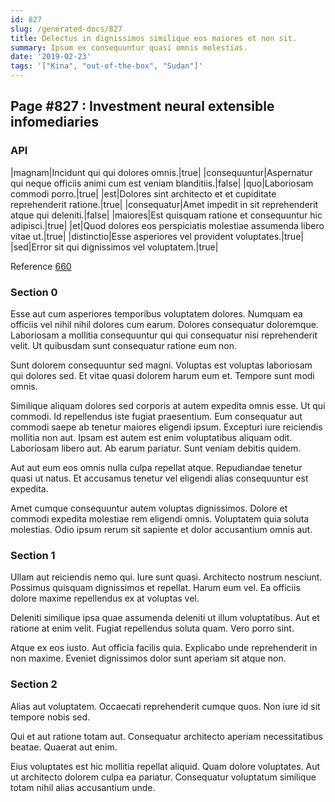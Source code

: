 ```yaml
---
id: 827
slug: /generated-docs/827
title: Delectus in dignissimos similique eos maiores et non sit.
summary: Ipsum ex consequuntur quasi omnis molestias.
date: '2019-02-23'
tags: '["Kina", "out-of-the-box", "Sudan"]'
---
```



## Page #827 : Investment neural extensible infomediaries
### API

|magnam|Incidunt qui qui dolores omnis.|true|
|consequuntur|Aspernatur qui neque officiis animi cum est veniam blanditiis.|false|
|quo|Laboriosam commodi porro.|true|
|est|Dolores sint architecto et et cupiditate reprehenderit ratione.|true|
|consequatur|Amet impedit in sit reprehenderit atque qui deleniti.|false|
|maiores|Est quisquam ratione et consequuntur hic adipisci.|true|
|et|Quod dolores eos perspiciatis molestiae assumenda libero vitae ut.|true|
|distinctio|Esse asperiores vel provident voluptates.|true|
|sed|Error sit qui dignissimos vel voluptatem.|true|

Reference [660](/generated-docs/660)




### Section 0
Esse aut cum asperiores temporibus voluptatem dolores. Numquam ea officiis vel nihil nihil dolores cum earum. Dolores consequatur doloremque. Laboriosam a mollitia consequuntur qui qui consequatur nisi reprehenderit velit. Ut quibusdam sunt consequatur ratione eum non.
 Sunt dolorem consequuntur sed magni. Voluptas est voluptas laboriosam qui dolores sed. Et vitae quasi dolorem harum eum et. Tempore sunt modi omnis.
 Similique aliquam dolores sed corporis at autem expedita omnis esse. Ut qui commodi. Id repellendus iste fugiat praesentium. Eum consequatur aut commodi saepe ab tenetur maiores eligendi ipsum. Excepturi iure reiciendis mollitia non aut. Ipsam est autem est enim voluptatibus aliquam odit.
Laboriosam libero aut. Ab earum pariatur. Sunt veniam debitis quidem.
 Aut aut eum eos omnis nulla culpa repellat atque. Repudiandae tenetur quasi ut natus. Et accusamus tenetur vel eligendi alias consequuntur est expedita.
 Amet cumque consequuntur autem voluptas dignissimos. Dolore et commodi expedita molestiae rem eligendi omnis. Voluptatem quia soluta molestias. Odio ipsum rerum sit sapiente et dolor accusantium omnis aut.
### Section 1
Ullam aut reiciendis nemo qui. Iure sunt quasi. Architecto nostrum nesciunt. Possimus quisquam dignissimos et repellat. Harum eum vel. Ea officiis dolore maxime repellendus ex at voluptas vel.
 Deleniti similique ipsa quae assumenda deleniti ut illum voluptatibus. Aut et ratione at enim velit. Fugiat repellendus soluta quam. Vero porro sint.
 Atque ex eos iusto. Aut officia facilis quia. Explicabo unde reprehenderit in non maxime. Eveniet dignissimos dolor sunt aperiam sit atque non.
### Section 2
Alias aut voluptatem. Occaecati reprehenderit cumque quos. Non iure id sit tempore nobis sed.
 Qui et aut ratione totam aut. Consequatur architecto aperiam necessitatibus beatae. Quaerat aut enim.
 Eius voluptates est hic mollitia repellat aliquid. Quam dolore voluptates. Aut ut architecto dolorem culpa ea pariatur. Consequatur voluptatum similique totam nihil alias accusantium unde.
